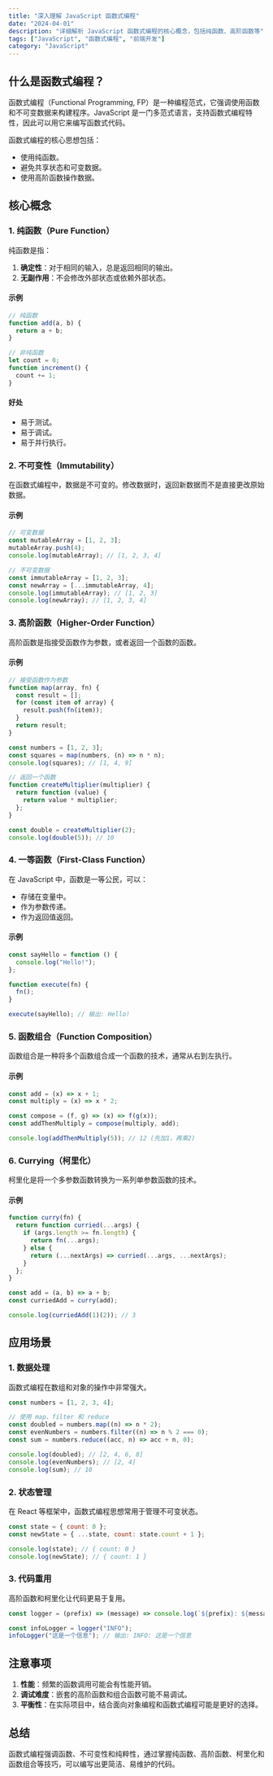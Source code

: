 ```yaml
---
title: "深入理解 JavaScript 函数式编程"
date: "2024-04-01"
description: "详细解析 JavaScript 函数式编程的核心概念，包括纯函数、高阶函数等"
tags: ["JavaScript", "函数式编程", "前端开发"]
category: "JavaScript"
---
```


## 什么是函数式编程？

函数式编程（Functional Programming, FP）是一种编程范式，它强调使用函数和不可变数据来构建程序。JavaScript 是一门多范式语言，支持函数式编程特性，因此可以用它来编写函数式代码。

函数式编程的核心思想包括：

- 使用纯函数。
- 避免共享状态和可变数据。
- 使用高阶函数操作数据。

## 核心概念

### 1. 纯函数（Pure Function）

纯函数是指：

1. **确定性**：对于相同的输入，总是返回相同的输出。
2. **无副作用**：不会修改外部状态或依赖外部状态。

#### 示例

```javascript
// 纯函数
function add(a, b) {
  return a + b;
}

// 非纯函数
let count = 0;
function increment() {
  count += 1;
}
```

#### 好处

- 易于测试。
- 易于调试。
- 易于并行执行。

### 2. 不可变性（Immutability）

在函数式编程中，数据是不可变的。修改数据时，返回新数据而不是直接更改原始数据。

#### 示例

```javascript
// 可变数据
const mutableArray = [1, 2, 3];
mutableArray.push(4);
console.log(mutableArray); // [1, 2, 3, 4]

// 不可变数据
const immutableArray = [1, 2, 3];
const newArray = [...immutableArray, 4];
console.log(immutableArray); // [1, 2, 3]
console.log(newArray); // [1, 2, 3, 4]
```

### 3. 高阶函数（Higher-Order Function）

高阶函数是指接受函数作为参数，或者返回一个函数的函数。

#### 示例

```javascript
// 接受函数作为参数
function map(array, fn) {
  const result = [];
  for (const item of array) {
    result.push(fn(item));
  }
  return result;
}

const numbers = [1, 2, 3];
const squares = map(numbers, (n) => n * n);
console.log(squares); // [1, 4, 9]

// 返回一个函数
function createMultiplier(multiplier) {
  return function (value) {
    return value * multiplier;
  };
}

const double = createMultiplier(2);
console.log(double(5)); // 10
```

### 4. 一等函数（First-Class Function）

在 JavaScript 中，函数是一等公民，可以：

- 存储在变量中。
- 作为参数传递。
- 作为返回值返回。

#### 示例

```javascript
const sayHello = function () {
  console.log("Hello!");
};

function execute(fn) {
  fn();
}

execute(sayHello); // 输出: Hello!
```

### 5. 函数组合（Function Composition）

函数组合是一种将多个函数组合成一个函数的技术，通常从右到左执行。

#### 示例

```javascript
const add = (x) => x + 1;
const multiply = (x) => x * 2;

const compose = (f, g) => (x) => f(g(x));
const addThenMultiply = compose(multiply, add);

console.log(addThenMultiply(5)); // 12 (先加1，再乘2)
```

### 6. Currying（柯里化）

柯里化是将一个多参数函数转换为一系列单参数函数的技术。

#### 示例

```javascript
function curry(fn) {
  return function curried(...args) {
    if (args.length >= fn.length) {
      return fn(...args);
    } else {
      return (...nextArgs) => curried(...args, ...nextArgs);
    }
  };
}

const add = (a, b) => a + b;
const curriedAdd = curry(add);

console.log(curriedAdd(1)(2)); // 3
```

## 应用场景

### 1. 数据处理

函数式编程在数组和对象的操作中非常强大。

```javascript
const numbers = [1, 2, 3, 4];

// 使用 map、filter 和 reduce
const doubled = numbers.map((n) => n * 2);
const evenNumbers = numbers.filter((n) => n % 2 === 0);
const sum = numbers.reduce((acc, n) => acc + n, 0);

console.log(doubled); // [2, 4, 6, 8]
console.log(evenNumbers); // [2, 4]
console.log(sum); // 10
```

### 2. 状态管理

在 React 等框架中，函数式编程思想常用于管理不可变状态。

```javascript
const state = { count: 0 };
const newState = { ...state, count: state.count + 1 };

console.log(state); // { count: 0 }
console.log(newState); // { count: 1 }
```

### 3. 代码重用

高阶函数和柯里化让代码更易于复用。

```javascript
const logger = (prefix) => (message) => console.log(`${prefix}: ${message}`);

const infoLogger = logger("INFO");
infoLogger("这是一个信息"); // 输出: INFO: 这是一个信息
```

## 注意事项

1. **性能**：频繁的函数调用可能会有性能开销。
2. **调试难度**：嵌套的高阶函数和组合函数可能不易调试。
3. **平衡性**：在实际项目中，结合面向对象编程和函数式编程可能是更好的选择。

## 总结

函数式编程强调函数、不可变性和纯粹性，通过掌握纯函数、高阶函数、柯里化和函数组合等技巧，可以编写出更简洁、易维护的代码。
